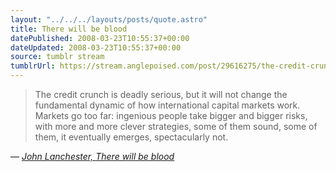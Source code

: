 ```yaml
---
layout: "../../../layouts/posts/quote.astro"
title: There will be blood
datePublished: 2008-03-23T10:55:37+00:00
dateUpdated: 2008-03-23T10:55:37+00:00
source: tumblr stream
tumblrUrl: https://stream.anglepoised.com/post/29616275/the-credit-crunch-is-deadly-serious-but-it-will
---
```


> The credit crunch is deadly serious, but it will not change the fundamental dynamic of how international capital markets work. Markets go too far: ingenious people take bigger and bigger risks, with more and more clever strategies, some of them sound, some of them, it eventually emerges, spectacularly not.

— <cite>[John Lanchester, _There will be blood_](https://www.theguardian.com/business/2008/mar/22/creditcrunch.marketturmoil)</cite>
